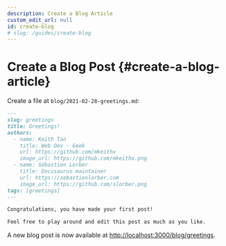 ```yaml
---
description: Create a Blog Article
custom_edit_url: null
id: create-blog
# slug: /guides/create-blog
---
```



# Create a Blog Post {#create-a-blog-article}


Create a file at `blog/2021-02-28-greetings.md`:

```md title="blog/2021-02-28-greetings.md"
---
slug: greetings
title: Greetings!
authors:
  - name: Keith Tan
    title: Web Dev · Geek
    url: https://github.com/mkeithx
    image_url: https://github.com/mkeithx.png
  - name: Sébastien Lorber
    title: Docusaurus maintainer
    url: https://sebastienlorber.com
    image_url: https://github.com/slorber.png
tags: [greetings]
---

Congratulations, you have made your first post!

Feel free to play around and edit this post as much as you like.
```

A new blog post is now available at [http://localhost:3000/blog/greetings](http://localhost:3000/blog/greetings).

